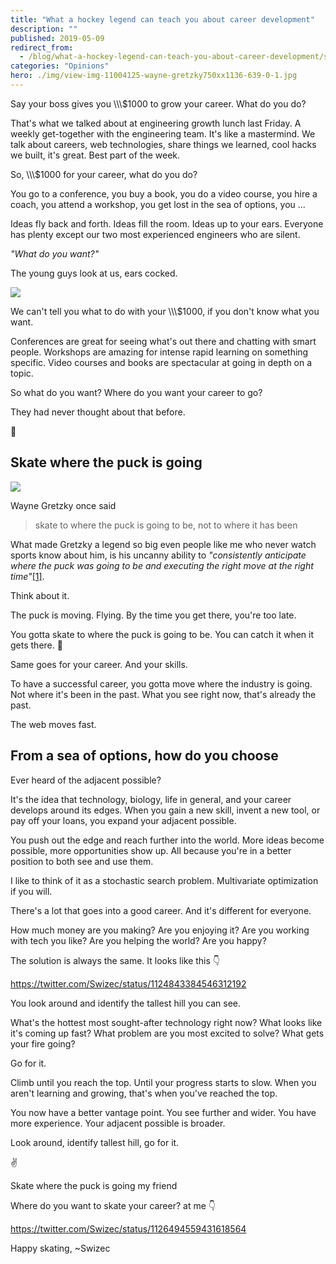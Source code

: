 ```yaml
---
title: "What a hockey legend can teach you about career development"
description: ""
published: 2019-05-09
redirect_from:
  - /blog/what-a-hockey-legend-can-teach-you-about-career-development/swizec/9071
categories: "Opinions"
hero: ./img/view-img-11004125-wayne-gretzky750xx1136-639-0-1.jpg
---
```


Say your boss gives you \\\\\\\$1000 to grow your career. What do you do?

That's what we talked about at engineering growth lunch last Friday. A weekly get-together with the engineering team. It's like a mastermind. We talk about careers, web technologies, share things we learned, cool hacks we built, it's great. Best part of the week.

So, \\\\\\\$1000 for your career, what do you do?

You go to a conference, you buy a book, you do a video course, you hire a coach, you attend a workshop, you get lost in the sea of options, you ...

Ideas fly back and forth. Ideas fill the room. Ideas up to your ears. Everyone has plenty except our two most experienced engineers who are silent.

_"What do you want?"_

The young guys look at us, ears cocked.

![](./img/media-j6Q00U29sHyzS-giphy.gif)

We can't tell you what to do with your \\\\\\\$1000, if you don't know what you want.

Conferences are great for seeing what's out there and chatting with smart people. Workshops are amazing for intense rapid learning on something specific. Video courses and books are spectacular at going in depth on a topic.

So what do you want? Where do you want your career to go?

They had never thought about that before.

🤔

## Skate where the puck is going

![](./img/view-img-11004125-wayne-gretzky750xx1136-639-0-1.jpg)

Wayne Gretzky once said

> skate to where the puck is going to be, not to where it has been

What made Gretzky a legend so big even people like me who never watch sports know about him, is his uncanny ability to _"consistently anticipate where the puck was going to be and executing the right move at the right time"_[\[1\]](https://en.wikipedia.org/wiki/Wayne_Gretzky).

Think about it.

The puck is moving. Flying. By the time you get there, you're too late.

You gotta skate to where the puck is going to be. You can catch it when it gets there. 🏑

Same goes for your career. And your skills.

To have a successful career, you gotta move where the industry is going. Not where it's been in the past. What you see right now, that's already the past.

The web moves fast.

## From a sea of options, how do you choose

Ever heard of the adjacent possible?

It's the idea that technology, biology, life in general, and your career develops around its edges. When you gain a new skill, invent a new tool, or pay off your loans, you expand your adjacent possible.

You push out the edge and reach further into the world. More ideas become possible, more opportunities show up. All because you're in a better position to both see and use them.

I like to think of it as a stochastic search problem. Multivariate optimization if you will.

There's a lot that goes into a good career. And it's different for everyone.

How much money are you making? Are you enjoying it? Are you working with tech you like? Are you helping the world? Are you happy?

The solution is always the same. It looks like this 👇

https://twitter.com/Swizec/status/1124843384546312192

You look around and identify the tallest hill you can see.

What's the hottest most sought-after technology right now? What looks like it's coming up fast? What problem are you most excited to solve? What gets your fire going?

Go for it.

Climb until you reach the top. Until your progress starts to slow. When you aren't learning and growing, that's when you've reached the top.

You now have a better vantage point. You see further and wider. You have more experience. Your adjacent possible is broader.

Look around, identify tallest hill, go for it.

✌️

Skate where the puck is going my friend

Where do you want to skate your career? at me 👇

https://twitter.com/Swizec/status/1126494559431618564

Happy skating, ~Swizec
